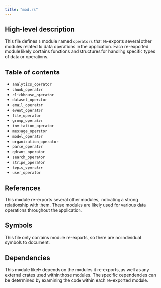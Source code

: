 ```yaml
---
title: "mod.rs"
---
```


## High-level description
This file defines a module named `operators` that re-exports several other modules related to data operations in the application. Each re-exported module likely contains functions and structures for handling specific types of data or operations.

## Table of contents
- `analytics_operator`
- `chunk_operator`
- `clickhouse_operator`
- `dataset_operator`
- `email_operator`
- `event_operator`
- `file_operator`
- `group_operator`
- `invitation_operator`
- `message_operator`
- `model_operator`
- `organization_operator`
- `parse_operator`
- `qdrant_operator`
- `search_operator`
- `stripe_operator`
- `topic_operator`
- `user_operator`

## References
This module re-exports several other modules, indicating a strong relationship with them. These modules are likely used for various data operations throughout the application.

## Symbols
This file only contains module re-exports, so there are no individual symbols to document.

## Dependencies
This module likely depends on the modules it re-exports, as well as any external crates used within those modules. The specific dependencies can be determined by examining the code within each re-exported module.

